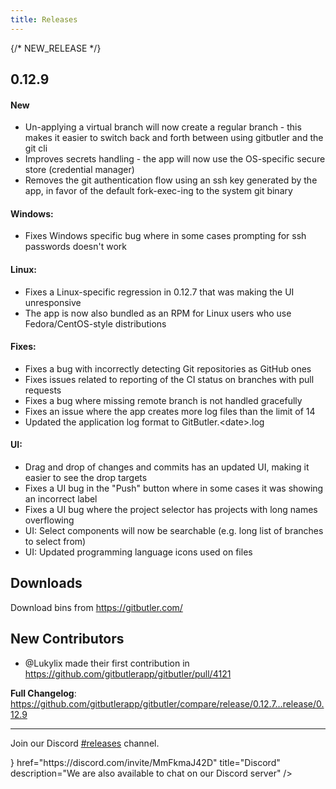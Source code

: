 ```yaml
---
title: Releases
---
```



{/* NEW_RELEASE */}

## 0.12.9
#### New
- Un-applying a virtual branch will now create a regular branch - this makes it easier to switch back and forth between using gitbutler and the git cli
- Improves secrets handling - the app will now use the OS-specific secure store (credential manager)
- Removes the git authentication flow using an ssh key generated by the app, in favor of the default fork-exec-ing to the system git binary

#### Windows:
- Fixes Windows specific  bug where in some cases prompting for ssh passwords doesn't work

#### Linux:
- Fixes a Linux-specific regression in 0.12.7 that was making the UI unresponsive
- The app is now also bundled as an RPM for Linux users who use Fedora/CentOS-style distributions

#### Fixes:
- Fixes a bug with incorrectly detecting Git repositories as GitHub ones
- Fixes issues related to reporting of the CI status on branches with pull requests
- Fixes a bug where missing remote branch is not handled gracefully
- Fixes an issue where the app creates more log files than the limit of 14
- Updated the application log format to GitButler.\<date>.log

#### UI:
- Drag and drop of changes and commits has an updated UI, making it easier to see the drop targets
- Fixes a UI bug in the "Push" button where in some cases it was showing an incorrect label
- Fixes a UI bug where the project selector has projects with long names overflowing
- UI: Select components will now be searchable (e.g. long list of branches to select from)
- UI: Updated programming language icons used on files

## Downloads
Download bins from https://gitbutler.com/

## New Contributors
* @Lukylix made their first contribution in https://github.com/gitbutlerapp/gitbutler/pull/4121

**Full Changelog**: https://github.com/gitbutlerapp/gitbutler/compare/release/0.12.7...release/0.12.9

---

Join our Discord [#releases](https://discord.com/channels/1060193121130000425/1183737922785116161) channel.

<Cards>
  <Card
    icon={<svg className="size-4" xmlns="http://www.w3.org/2000/svg" viewBox="0 0 256 256"><rect width="256" height="256" fill="none"/><circle fill="currentColor" cx="92" cy="140" r="12"/><circle fill="currentColor" cx="164" cy="140" r="12"/><path d="M153.44,73.69l5-19.63a8.1,8.1,0,0,1,9.21-6L203.69,54A8.08,8.08,0,0,1,210.23,60l29.53,116.37a8,8,0,0,1-4.55,9.24l-67,29.7a8.15,8.15,0,0,1-11-4.56L147,183.06" fill="none" stroke="currentColor" strokeLinecap="round" strokeLinejoin="round" strokeWidth="16"/><path d="M102.56,73.69l-5-19.63a8.1,8.1,0,0,0-9.21-6L52.31,54A8.08,8.08,0,0,0,45.77,60L16.24,176.35a8,8,0,0,0,4.55,9.24l67,29.7a8.15,8.15,0,0,0,11-4.56L109,183.06" fill="none" stroke="currentColor" strokeLinecap="round" strokeLinejoin="round" strokeWidth="16"/><path d="M80,78.31A178.94,178.94,0,0,1,128,72a178.94,178.94,0,0,1,48,6.31" fill="none" stroke="currentColor" strokeLinecap="round" strokeLinejoin="round" strokeWidth="16"/><path d="M176,177.69A178.94,178.94,0,0,1,128,184a178.94,178.94,0,0,1-48-6.31" fill="none" stroke="currentColor" strokeLinecap="round" strokeLinejoin="round" strokeWidth="16"/></svg>}
    href="https://discord.com/invite/MmFkmaJ42D"
    title="Discord"
    description="We are also available to chat on our Discord server"
  />
</Cards>
